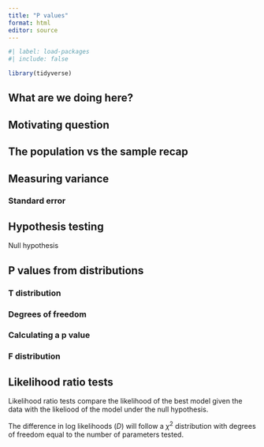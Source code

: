 ```yaml
---
title: "P values"
format: html
editor: source
---
```


```r
#| label: load-packages
#| include: false

library(tidyverse)
```

## What are we doing here?


## Motivating question

## The population vs the sample recap

## Measuring variance

### Standard error

## Hypothesis testing
Null hypothesis

## P values from distributions
### T distribution 

### Degrees of freedom

### Calculating a p value

### F distribution

## Likelihood ratio tests

Likelihood ratio tests compare the likelihood of the best model given the data with the likeliood of the model under the null hypothesis.

The difference in log likelihoods ($D$) will follow a $\chi ^2$ distribution with degrees of freedom equal to the number of parameters tested.


